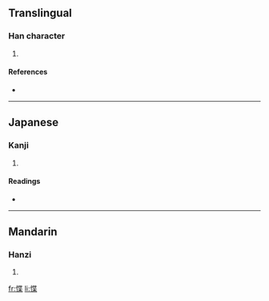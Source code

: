 ==Translingual==

===Han character===
{{Han char|rn=61|rad=心|as=09|sn=12|four=9409<sub>4</sub>|canj=心心廿木 (PPTD)}}

# {{defn|Han|sort=心09}}

====References====
* {{Han ref|kx=0392.290|dkj=10861|dj=0728.130|hdz=42326.040|uh=60F5|ud=24821|bh=D944|bd=55620}}

----

==Japanese==

===Kanji===
{{ja-kanji|grade=|rs=心09}}

# {{defn|Japanese}}

====Readings====
* {{ja-readings|on=[[ちょう]] (chō), [[じょう]] (jō), [[きょう]] (kyō)|kun=[[やすらか]] (yasuraka)}}

----

==Mandarin==

===Hanzi===
{{cmn-hanzi|pin=[[diè]] ([[die4]])|wg=tieh<sup>4</sup>}}

# {{defn|Mandarin}}

[[fr:惵]]
[[li:惵]]